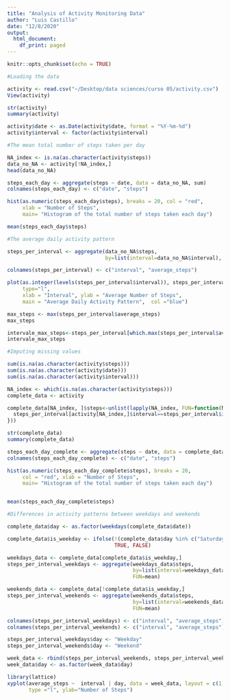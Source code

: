 ```yaml
---
title: "Analysis of Activity Monitoring Data"
author: "Luis Castillo"
date: "12/8/2020"
output:
  html_document:
    df_print: paged
---
```


```r
knitr::opts_chunk$set(echo = TRUE)
```



```r
#Loading the data

activity <- read.csv("~/Desktop/data sciences/curso 05/activity.csv")
View(activity)

str(activity)
summary(activity)

activity$date <- as.Date(activity$date, format = "%Y-%m-%d")
activity$interval <- factor(activity$interval)

#The mean total number of steps taken per day

NA_index <- is.na(as.character(activity$steps))
data_no_NA <- activity[!NA_index,]
head(data_no_NA)

steps_each_day <- aggregate(steps ~ date, data = data_no_NA, sum)
colnames(steps_each_day) <- c("date", "steps")

hist(as.numeric(steps_each_day$steps), breaks = 20, col = "red", 
     xlab = "Number of Steps", 
     main= "Histogram of the total number of steps taken each day")

mean(steps_each_day$steps)

#The average daily activity pattern

steps_per_interval <- aggregate(data_no_NA$steps, 
                                by=list(interval=data_no_NA$interval), FUN=mean)

colnames(steps_per_interval) <- c("interval", "average_steps")

plot(as.integer(levels(steps_per_interval$interval)), steps_per_interval$average_steps, 
     type="l",
     xlab = "Interval", ylab = "Average Number of Steps", 
     main = "Average Daily Activity Pattern",  col ="blue")

max_steps <- max(steps_per_interval$average_steps)
max_steps

intervale_max_steps<-steps_per_interval[which.max(steps_per_interval$average_steps),]$interval
intervale_max_steps

#Imputing missing values

sum(is.na(as.character(activity$steps)))
sum(is.na(as.character(activity$date)))
sum(is.na(as.character(activity$interval)))

NA_index <- which(is.na(as.character(activity$steps)))
complete_data <- activity

complete_data[NA_index, ]$steps<-unlist(lapply(NA_index, FUN=function(NA_index){
  steps_per_interval[activity[NA_index,]$interval==steps_per_interval$interval,]$average_steps
}))

str(complete_data)
summary(complete_data)

steps_each_day_complete <- aggregate(steps ~ date, data = complete_data, sum)
colnames(steps_each_day_complete) <- c("date", "steps")

hist(as.numeric(steps_each_day_complete$steps), breaks = 20, 
     col = "red", xlab = "Number of Steps", 
     main= "Histogram of the total number of steps taken each day")


mean(steps_each_day_complete$steps)

#Differences in activity patterns between weekdays and weekends

complete_data$day <- as.factor(weekdays(complete_data$date))

complete_data$is_weekday <- ifelse(!(complete_data$day %in% c("Saturday","Sunday")), 
                                   TRUE, FALSE) 

weekdays_data <- complete_data[complete_data$is_weekday,]
steps_per_interval_weekdays <- aggregate(weekdays_data$steps, 
                                         by=list(interval=weekdays_data$interval), 
                                         FUN=mean)

weekends_data <- complete_data[!complete_data$is_weekday,]
steps_per_interval_weekends <- aggregate(weekends_data$steps, 
                                         by=list(interval=weekends_data$interval), 
                                         FUN=mean)

colnames(steps_per_interval_weekdays) <- c("interval", "average_steps")
colnames(steps_per_interval_weekends) <- c("interval", "average_steps")

steps_per_interval_weekdays$day <- "Weekday"
steps_per_interval_weekends$day <- "Weekend"

week_data <- rbind(steps_per_interval_weekends, steps_per_interval_weekdays)
week_data$day <- as.factor(week_data$day)

library(lattice)
xyplot(average_steps ~  interval | day, data = week_data, layout = c(1,2), 
       type ="l", ylab="Number of Steps")


```




